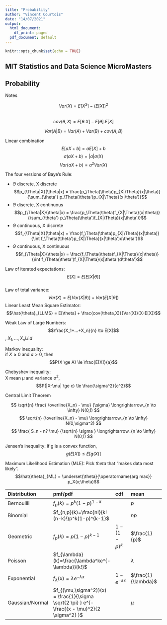 ```yaml
---
title: "Probability"
author: "Vincent Courtois"
date: "14/07/2021"
output:
  html_document:
    df_print: paged
  pdf_document: default
---
```


```r
knitr::opts_chunk$set(echo = TRUE)
```

## MIT Statistics and Data Science MicroMasters
## Probability

Notes

$$Var(X) = E[X^2] - (E[X])^2$$  
$$cov(\theta,X)=E[\theta.X]-E[\theta].E[X]$$  

$$Var(A|B) = Var(A) + Var(B) + cov(A,B)$$


Linear combination
$$E[aX+b] = aE[X]+b$$
$$\sigma(aX+b) = |a|\sigma(X)$$
$$Var(aX+b) = a^2Var(X)$$

The four versions of Baye's Rule:

* $\Theta$ discrete, X discrete  
  $$p_{\Theta|X}(\theta|x) = \frac{p_\Theta(\theta)p_{X|\Theta}(x|\theta)}{\sum_{\theta'} p_\Theta(\theta')p_{X|\Theta}(x|\theta')}$$
* $\Theta$ discrete, X continuous
  $$p_{\Theta|X}(\theta|x) = \frac{p_\Theta(\theta)f_{X|\Theta}(x|\theta)}{\sum_{\theta'} p_\Theta(\theta')f_{X|\Theta}(x|\theta')}$$
* $\Theta$ continuous, X discrete
  $$f_{\Theta|X}(\theta|x) = \frac{f_\Theta(\theta)p_{X|\Theta}(x|\theta)}{\int f_\Theta(\theta')p_{X|\Theta}(x|\theta')d\theta'}$$
* $\Theta$ continuous, X continuous
  $$f_{\Theta|X}(\theta|x) = \frac{f_\Theta(\theta)f_{X|\Theta}(x|\theta)}{\int f_\Theta(\theta')f_{X|\Theta}(x|\theta')d\theta'}$$


Law of iterated expectations: $$E[X] = E[E[X|\theta]]$$  
Law of total variance: $$Var(X) = E[Var(X|\theta)] + Var(E[X|\theta])$$
Linear Least Mean Square Estimator: $$\hat{\theta}_{LLMS} = E[\theta] + \frac{cov(\theta,X)}{Var(X)}(X-E[X])$$  

Weak Law of Large Numbers: $$\frac{X_1+...+X_n}{n} \to E[X]$$, $X_1,...,X_n i.i.d$

Markov inequality:  
if $X \ge 0$ and $a>0$, then $$P(X \ge A) \le \frac{E[X]}{a}$$

Chebyshev inequality:  
X mean $\mu$ and variance $\sigma^2$, $$P(|X-\mu| \ge c) \le \frac{\sigma^2}{c^2}$$

Central Limit Theorem

$$ \sqrt{n} \frac{ \overline{X_n} - \mu} {\sigma} \longrightarrow_{n \to \infty} N(0,1) $$
$$ \sqrt{n} (\overline{X_n} - \mu) \longrightarrow_{n \to \infty} N(0,\sigma^2) $$
$$ \frac{ S_n - n? \mu} {\sqrt{n} \sigma } \longrightarrow_{n \to \infty} N(0,1) $$





Jensen's inequality:
if g is a convex function, $$g(E[X]) \le E[g(X)]$$

Maximum Likelihood Estimation (MLE): Pick $theta$ that "makes data most likely".
$$\hat{\theta}_{ML} = \underset{\theta}{\operatorname{arg max}} p_X(x;\theta)$$

Distribution|pmf/pdf|cdf|mean|variance|
:-----------|:---|:---|:--------|:----|
Bernouilli|$f_p(k)=p^k (1-p)^{1-k}$||$p$|$p(1-p)$
Binomial|$f_{n,p}(k)=\frac{n!}{k!(n-k)!}p^k(1-p)^{k-1}$||$np$|$np(1-p)$
Geometric|$f_p(k)=p(1-p)^{k-1}$|$1-(1-p)^k$|$\frac{1}{p}$|$\frac{1-p}{p^2}$
Poisson|$f_{\lambda}(k)=\frac{\lambda^ke^{-\lambda}}{k!}$||$\lambda$|$\lambda$
Exponential|$f_{\lambda}(x)=\lambda e^{-\lambda x}$|$1-e^{-\lambda x}$|$\frac{1}{\lambda}$|$\frac{1}{\lambda^2}$
Gaussian/Normal|$f_{(\mu,\sigma^2)}(x) = \frac{1}{\sigma \sqrt{2 \pi} } e^{-\frac{(x - \mu)^2}{2 \sigma^2} }$||$\mu$|$\sigma^2$



